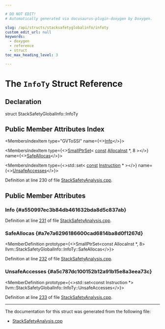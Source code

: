 ```yaml
---

# DO NOT EDIT!
# Automatically generated via docusaurus-plugin-doxygen by Doxygen.

slug: /api/structs/stacksafetyglobalinfo/infoty
custom_edit_url: null
keywords:
  - doxygen
  - reference
  - struct
toc_max_heading_level: 3

---
```





# The `InfoTy` Struct Reference

<DoxygenPage pluginConfig={pluginConfig}>



## Declaration

<CodeBlock>struct StackSafetyGlobalInfo::InfoTy</CodeBlock>

## Public Member Attributes Index

<MembersIndex>

<MembersIndexItem
  type="GVToSSI"
  name={<><a href="#a550997ec3b84db461632bda8d5c837ab">Info</a></>}>
</MembersIndexItem>

<MembersIndexItem
  type={<><a href="/docs/api/classes/llvm/smallptrset">SmallPtrSet</a>&lt; <a href="/docs/api/files/lib/lib/target/lib/target/aarch64/aarch64promoteconstant-cpp/#a90f8350fecae261c25be85d38b451bff">const</a> <a href="/docs/api/classes/llvm/allocainst">AllocaInst</a> &#42;, 8 &gt;</>}
  name={<><a href="#a7e7a6296186600cad6814ba8d0f1267d">SafeAllocas</a></>}>
</MembersIndexItem>

<MembersIndexItem
  type={<>std::set&lt; <a href="/docs/api/files/lib/lib/target/lib/target/aarch64/aarch64promoteconstant-cpp/#a90f8350fecae261c25be85d38b451bff">const</a> <a href="/docs/api/classes/llvm/instruction">Instruction</a> &#42; &gt;</>}
  name={<><a href="#a5c787dc100152b12a91b15e8a3eea73c">UnsafeAccesses</a></>}>
</MembersIndexItem>

</MembersIndex>


Definition at line 230 of file <a href="/docs/api/files/lib/lib/analysis/stacksafetyanalysis-cpp">StackSafetyAnalysis.cpp</a>.

<SectionDefinition>

## Public Member Attributes

### Info {#a550997ec3b84db461632bda8d5c837ab}

<MemberDefinition
  prototype="GVToSSI llvm::StackSafetyGlobalInfo::InfoTy::Info">

Definition at line <a href="/docs/api/files/lib/lib/analysis/stacksafetyanalysis-cpp/#l00231">231</a> of file <a href="/docs/api/files/lib/lib/analysis/stacksafetyanalysis-cpp">StackSafetyAnalysis.cpp</a>.
</MemberDefinition>

### SafeAllocas {#a7e7a6296186600cad6814ba8d0f1267d}

<MemberDefinition
  prototype={<>SmallPtrSet&lt;const AllocaInst &#42;, 8&gt; llvm::StackSafetyGlobalInfo::InfoTy::SafeAllocas</>}>

Definition at line <a href="/docs/api/files/lib/lib/analysis/stacksafetyanalysis-cpp/#l00232">232</a> of file <a href="/docs/api/files/lib/lib/analysis/stacksafetyanalysis-cpp">StackSafetyAnalysis.cpp</a>.
</MemberDefinition>

### UnsafeAccesses {#a5c787dc100152b12a91b15e8a3eea73c}

<MemberDefinition
  prototype={<>std::set&lt;const Instruction &#42;&gt; llvm::StackSafetyGlobalInfo::InfoTy::UnsafeAccesses</>}>

Definition at line <a href="/docs/api/files/lib/lib/analysis/stacksafetyanalysis-cpp/#l00233">233</a> of file <a href="/docs/api/files/lib/lib/analysis/stacksafetyanalysis-cpp">StackSafetyAnalysis.cpp</a>.
</MemberDefinition>

</SectionDefinition>

<hr/>

The documentation for this struct was generated from the following file:

<ul>
<li><a href="/docs/api/files/lib/lib/analysis/stacksafetyanalysis-cpp">StackSafetyAnalysis.cpp</a></li>
</ul>

</DoxygenPage>
